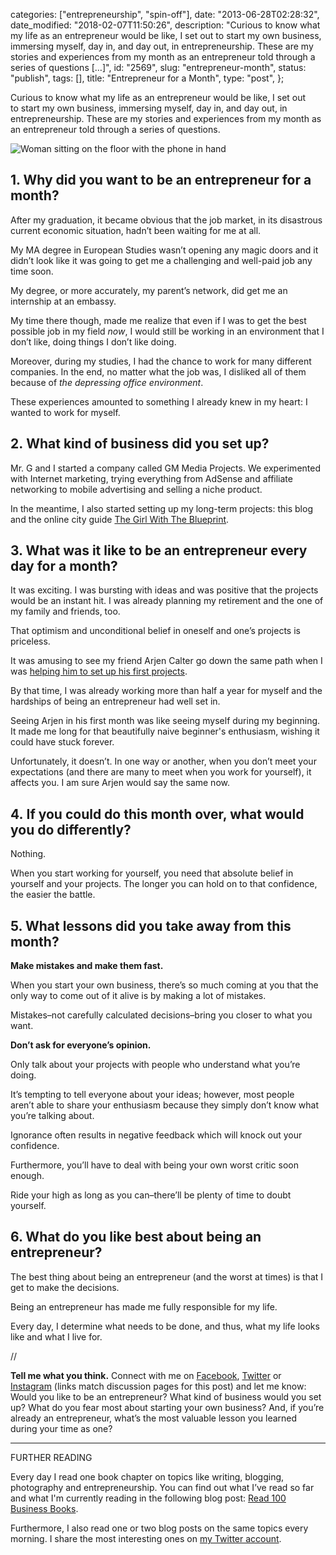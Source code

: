 
  categories: ["entrepreneurship", "spin-off"],
  date: "2013-06-28T02:28:32",
  date_modified: "2018-02-07T11:50:26",
  description:
    "Curious to know what my life as an entrepreneur would be like, I set out to start my own business, immersing myself, day in, and day out, in entrepreneurship. These are my stories and experiences from my month as an entrepreneur told through a series of questions […]",
  id: "2569",
  slug: "entrepreneur-month",
  status: "publish",
  tags: [],
  title: "Entrepreneur for a Month",
  type: "post",
};


Curious to know what my life as an entrepreneur would be like, I set out to start my own business, immersing myself, day in, and day out, in entrepreneurship. These are my stories and experiences from my month as an entrepreneur told through a series of questions.

![Woman sitting on the floor with the phone in hand](/pages/tsop/posts/entrepreneur-month/woman-suit-phone_1.jpg)

## 1. Why did you want to be an entrepreneur for a month?

After my graduation, it became obvious that the job market, in its disastrous current economic situation, hadn’t been waiting for me at all.

My MA degree in European Studies wasn’t opening any magic doors and it didn’t look like it was going to get me a challenging and well-paid job any time soon.

My degree, or more accurately, my parent’s network, did get me an internship at an embassy.

My time there though, made me realize that even if I was to get the best possible job in my field *now*, I would still be working in an environment that I don’t like, doing things I don’t like doing.

Moreover, during my studies, I had the chance to work for many different companies. In the end, no matter what the job was, I disliked all of them because of _the depressing office environment_.

These experiences amounted to something I already knew in my heart: I wanted to work for myself.

## 2. What kind of business did you set up?

Mr. G and I started a company called GM Media Projects. We experimented with Internet marketing, trying everything from AdSense and affiliate networking to mobile advertising and selling a niche product.

In the meantime, I also started setting up my long-term projects: this blog and the online city guide [The Girl With The Blueprint](http://www.thegirlwiththeblueprint.com).

## 3. What was it like to be an entrepreneur every day for a month?

It was exciting. I was bursting with ideas and was positive that the projects would be an instant hit. I was already planning my retirement and the one of my family and friends, too.

That optimism and unconditional belief in oneself and one’s projects is priceless.

It was amusing to see my friend Arjen Calter go down the same path when I was [helping him to set up his first projects](/tsop/posts/philanthropist-month/).

By that time, I was already working more than half a year for myself and the hardships of being an entrepreneur had well set in.

Seeing Arjen in his first month was like seeing myself during my beginning. It made me long for that beautifully naive beginner's enthusiasm, wishing it could have stuck forever.

Unfortunately, it doesn’t. In one way or another, when you don’t meet your expectations (and there are many to meet when you work for yourself), it affects you. I am sure Arjen would say the same now.

## 4. If you could do this month over, what would you do differently?

Nothing.

When you start working for yourself, you need that absolute belief in yourself and your projects. The longer you can hold on to that confidence, the easier the battle.

## 5. What lessons did you take away from this month?

**Make mistakes and make them fast.**

When you start your own business, there’s so much coming at you that the only way to come out of it alive is by making a lot of mistakes.

Mistakes–not carefully calculated decisions–bring you closer to what you want.

**Don’t ask for everyone’s opinion.**

Only talk about your projects with people who understand what you’re doing.

It’s tempting to tell everyone about your ideas; however, most people aren’t able to share your enthusiasm because they simply don’t know what you’re talking about.

Ignorance often results in negative feedback which will knock out your confidence.

Furthermore, you’ll have to deal with being your own worst critic soon enough.

Ride your high as long as you can–there’ll be plenty of time to doubt yourself.

## 6. What do you like best about being an entrepreneur?

The best thing about being an entrepreneur (and the worst at times) is that I get to make the decisions.

Being an entrepreneur has made me fully responsible for my life.

Every day, I determine what needs to be done, and thus, what my life looks like and what I live for.

//

**Tell me what you think.** Connect with me on [Facebook](https://www.facebook.com/thespinoffproject/photos/pb.443190319046192.-2207520000.1424078826./889500384415181/), [Twitter](https://twitter.com/mirhamasala/status/560551396156928000) or [Instagram](http://instagram.com/p/ym_0XTkyJn/) (links match discussion pages for this post) and let me know: Would you like to be an entrepreneur? What kind of business would you set up? What do you fear most about starting your own business? And, if you’re already an entrepreneur, what’s the most valuable lesson you learned during your time as one?

---

FURTHER READING

Every day I read one book chapter on topics like writing, blogging, photography and entrepreneurship. You can find out what I’ve read so far and what I'm currently reading in the following blog post: [Read 100 Business Books](/tsop/posts/read-business-books).

Furthermore, I also read one or two blog posts on the same topics every morning. I share the most interesting ones on [my Twitter account](http://www.twitter.com/mirhamasala/).
